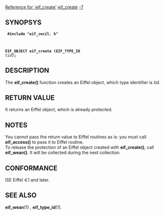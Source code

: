 [[Property:title|Reference for `eif_create']]
[[Property:link_title|eif_create]]
[[Property:weight|-7]]
==SYNOPSYS==
<code>
'''#include "eif_cecil. h"'''

'''EIF_OBJECT eif_create (EIF_TYPE_ID''' ''tid''''');'''</code>

==DESCRIPTION==
The '''eif_create()''' function creates an Eiffel object, which type identifier is ''tid''. 
==RETURN VALUE==
It returns an Eiffel object, which is already protected. 
==NOTES==
You cannot pass the return value to Eiffel routines as is: you must call '''eif_access()''' to pass it to Eiffel routine. <br/>
To release the protection of an Eiffel object created with '''eif_create()''', call '''eif_wean()'''. It will be collected during the next collection. 
==CONFORMANCE==
ISE Eiffel 4.1 and later. 
==SEE ALSO==
'''eif_wean'''(1) , '''eif_type_id'''(1). 



